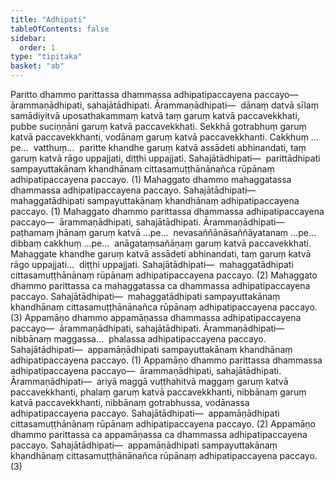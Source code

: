 ```yaml
---
title: "Adhipati"
tableOfContents: false
sidebar:
  order: 1
type: "tipitaka"
basket: "ab"
---
```



<DynamicBreadcrumb />

<Division number="59">

<Paragraph number="2038">
Paritto dhammo parittassa dhammassa adhipatipaccayena paccayo—  ārammaṇādhipati, sahajātādhipati. <Emphasis>Ārammaṇādhipati</Emphasis>—  dānaṃ datvā sīlaṃ samādiyitvā uposathakammaṃ katvā taṃ garuṃ katvā paccavekkhati, pubbe suciṇṇāni garuṃ katvā paccavekkhati. Sekkhā gotrabhuṃ garuṃ katvā paccavekkhanti, vodānaṃ garuṃ katvā paccavekkhanti. Cakkhuṃ …pe…  vatthuṃ…  paritte khandhe garuṃ katvā assādeti abhinandati, taṃ garuṃ katvā rāgo uppajjati, diṭṭhi uppajjati. <Emphasis>Sahajātādhipati</Emphasis>—  parittādhipati sampayuttakānaṃ khandhānaṃ cittasamuṭṭhānānañca rūpānaṃ adhipatipaccayena paccayo. (1)
</Paragraph>

<Paragraph number="2039">
Mahaggato dhammo mahaggatassa dhammassa adhipatipaccayena paccayo. <Emphasis>Sahajātādhipati</Emphasis>—  mahaggatādhipati sampayuttakānaṃ khandhānaṃ adhipatipaccayena paccayo. (1)
</Paragraph>

<Paragraph number="2040">
Mahaggato dhammo parittassa dhammassa adhipatipaccayena paccayo—  ārammaṇādhipati, sahajātādhipati. <Emphasis>Ārammaṇādhipati</Emphasis>—  paṭhamaṃ jhānaṃ garuṃ katvā …pe…  nevasaññānāsaññāyatanaṃ …pe…  dibbaṃ cakkhuṃ …pe…  anāgataṃsañāṇaṃ garuṃ katvā paccavekkhati. Mahaggate khandhe garuṃ katvā assādeti abhinandati, taṃ garuṃ katvā rāgo uppajjati…  diṭṭhi uppajjati. <Emphasis>Sahajātādhipati</Emphasis>—  mahaggatādhipati cittasamuṭṭhānānaṃ rūpānaṃ adhipatipaccayena paccayo. (2)
</Paragraph>

<Paragraph number="2041">
Mahaggato dhammo parittassa ca mahaggatassa ca dhammassa adhipatipaccayena paccayo. <Emphasis>Sahajātādhipati</Emphasis>—  mahaggatādhipati sampayuttakānaṃ khandhānaṃ cittasamuṭṭhānānañca rūpānaṃ adhipatipaccayena paccayo. (3)
</Paragraph>

</Division>
<Division number="60">

<Paragraph number="2042">
Appamāṇo dhammo appamāṇassa dhammassa adhipatipaccayena paccayo—  ārammaṇādhipati, sahajātādhipati. <Emphasis>Ārammaṇādhipati</Emphasis>—  nibbānaṃ maggassa…  phalassa adhipatipaccayena paccayo. <Emphasis>Sahajātādhipati</Emphasis>—  appamāṇādhipati sampayuttakānaṃ khandhānaṃ adhipatipaccayena paccayo. (1)
</Paragraph>

<Paragraph number="2043">
Appamāṇo dhammo parittassa dhammassa adhipatipaccayena paccayo—  ārammaṇādhipati, sahajātādhipati. <Emphasis>Ārammaṇādhipati</Emphasis>—  ariyā maggā vuṭṭhahitvā maggaṃ garuṃ katvā paccavekkhanti, phalaṃ garuṃ katvā paccavekkhanti, nibbānaṃ garuṃ katvā paccavekkhanti, nibbānaṃ gotrabhussa, vodānassa adhipatipaccayena paccayo. <Emphasis>Sahajātādhipati</Emphasis>—  appamāṇādhipati cittasamuṭṭhānānaṃ rūpānaṃ adhipatipaccayena paccayo. (2)
</Paragraph>

<Paragraph number="2044">
Appamāṇo dhammo parittassa ca appamāṇassa ca dhammassa adhipatipaccayena paccayo. <Emphasis>Sahajātādhipati</Emphasis>—  appamāṇādhipati sampayuttakānaṃ khandhānaṃ cittasamuṭṭhānānañca rūpānaṃ adhipatipaccayena paccayo. (3)
</Paragraph>
</Division>